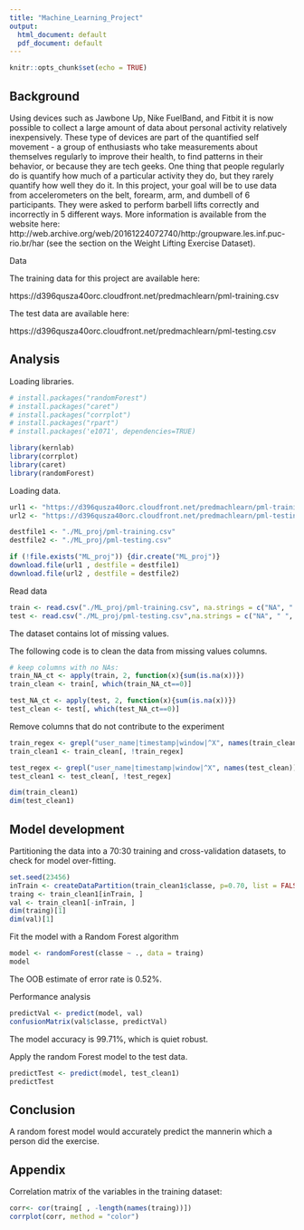 ```yaml
---
title: "Machine_Learning_Project"
output:
  html_document: default
  pdf_document: default
---
```


```r
knitr::opts_chunk$set(echo = TRUE)
```

## Background

Using devices such as Jawbone Up, Nike FuelBand, and Fitbit it is now possible to collect a large amount of data about personal activity relatively inexpensively. These type of devices are part of the quantified self movement - a group of enthusiasts who take measurements about themselves regularly to improve their health, to find patterns in their behavior, or because they are tech geeks. One thing that people regularly do is quantify how much of a particular activity they do, but they rarely quantify how well they do it. In this project, your goal will be to use data from accelerometers on the belt, forearm, arm, and dumbell of 6 participants. They were asked to perform barbell lifts correctly and incorrectly in 5 different ways. More information is available from the website here: http://web.archive.org/web/20161224072740/http:/groupware.les.inf.puc-rio.br/har (see the section on the Weight Lifting Exercise Dataset).

Data

The training data for this project are available here:

https://d396qusza40orc.cloudfront.net/predmachlearn/pml-training.csv

The test data are available here:

https://d396qusza40orc.cloudfront.net/predmachlearn/pml-testing.csv



## Analysis

Loading libraries.
```r

# install.packages("randomForest")
# install.packages("caret")
# install.packages("corrplot")
# install.packages("rpart")
# install.packages('e1071', dependencies=TRUE)

library(kernlab)
library(corrplot)
library(caret)
library(randomForest)
```

Loading data.
```r
url1 <- "https://d396qusza40orc.cloudfront.net/predmachlearn/pml-training.csv"
url2 <- "https://d396qusza40orc.cloudfront.net/predmachlearn/pml-testing.csv"

destfile1 <- "./ML_proj/pml-training.csv"
destfile2 <- "./ML_proj/pml-testing.csv"

if (!file.exists("ML_proj")) {dir.create("ML_proj")}
download.file(url1 , destfile = destfile1)
download.file(url2 , destfile = destfile2)
```

Read data
```r
train <- read.csv("./ML_proj/pml-training.csv", na.strings = c("NA", " ", ""))
test <- read.csv("./ML_proj/pml-testing.csv",na.strings = c("NA", " ", "") )
```
The dataset contains lot of missing values.

The following code is to clean the data from missing values columns.
```r
# keep columns with no NAs:
train_NA_ct <- apply(train, 2, function(x){sum(is.na(x))})
train_clean <- train[, which(train_NA_ct==0)]

test_NA_ct <- apply(test, 2, function(x){sum(is.na(x))})
test_clean <- test[, which(test_NA_ct==0)]
```

Remove columns that do not contribute to the experiment
```r
train_regex <- grepl("user_name|timestamp|window|^X", names(train_clean))
train_clean1 <- train_clean[, !train_regex]

test_regex <- grepl("user_name|timestamp|window|^X", names(test_clean))
test_clean1 <- test_clean[, !test_regex]

dim(train_clean1)
dim(test_clean1)
```

## Model development

Partitioning the data into a 70:30 training and cross-validation datasets, to check for model over-fitting.
```r
set.seed(23456)
inTrain <- createDataPartition(train_clean1$classe, p=0.70, list = FALSE)
traing <- train_clean1[inTrain, ]
val <- train_clean1[-inTrain, ]
dim(traing)[1]
dim(val)[1]
```

Fit the model with a Random Forest algorithm
```r
model <- randomForest(classe ~ ., data = traing)
model
```

The OOB estimate of error rate is 0.52%. 

Performance analysis
```r
predictVal <- predict(model, val)
confusionMatrix(val$classe, predictVal)
```

The model accuracy is 99.71%, which is quiet robust.

Apply the random Forest model to the test data.
```r
predictTest <- predict(model, test_clean1)
predictTest
```

## Conclusion
A random forest model would accurately predict the mannerin which a person did the exercise.

## Appendix

Correlation matrix of the variables in the training dataset:
```r
corr<- cor(traing[ , -length(names(traing))])
corrplot(corr, method = "color")
```


